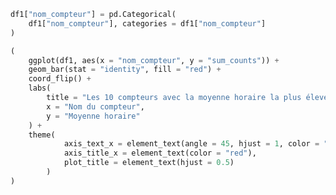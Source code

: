 ```python
df1["nom_compteur"] = pd.Categorical(
    df1["nom_compteur"], categories = df1["nom_compteur"]
)

(
    ggplot(df1, aes(x = "nom_compteur", y = "sum_counts")) +
    geom_bar(stat = "identity", fill = "red") +
    coord_flip() +
    labs(
        title = "Les 10 compteurs avec la moyenne horaire la plus élevée",
        x = "Nom du compteur",
        y = "Moyenne horaire"
    ) +
    theme(
            axis_text_x = element_text(angle = 45, hjust = 1, color = "red"),
            axis_title_x = element_text(color = "red"),
            plot_title = element_text(hjust = 0.5)
        )    
)    
```